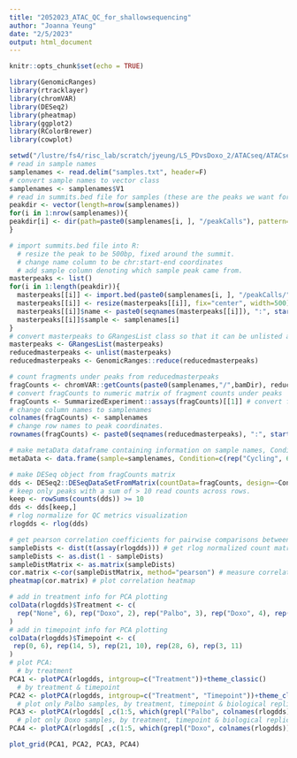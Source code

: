 ```yaml
---
title: "2052023_ATAC_QC_for_shallowsequencing"
author: "Joanna Yeung"
date: "2/5/2023"
output: html_document
---
```


```r
knitr::opts_chunk$set(echo = TRUE)
```

```r
library(GenomicRanges)
library(rtracklayer)
library(chromVAR)
library(DESeq2)
library(pheatmap)
library(ggplot2)
library(RColorBrewer)
library(cowplot)
```

```r
setwd("/lustre/fs4/risc_lab/scratch/jyeung/LS_PDvsDoxo_2/ATACseq/ATACseq_pipeline")
# read in sample names
samplenames <- read.delim("samples.txt", header=F)
# convert sample names to vector class
samplenames <- samplenames$V1
# read in summits.bed file for samples (these are the peaks we want for each sample)
peakdir <- vector(length=nrow(samplenames))
for(i in 1:nrow(samplenames)){
peakdir[i] <- dir(path=paste0(samplenames[i, ], "/peakCalls"), pattern="_summits.bed")
}

# import summits.bed file into R: 
  # resize the peak to be 500bp, fixed around the summit. 
  # change name column to be chr:start-end coordinates
  # add sample column denoting which sample peak came from. 
masterpeaks <- list()
for(i in 1:length(peakdir)){
  masterpeaks[[i]] <- import.bed(paste0(samplenames[i, ], "/peakCalls/", peakdir[i]))
  masterpeaks[[i]] <- resize(masterpeaks[[i]], fix="center", width=500)
  masterpeaks[[i]]$name <- paste0(seqnames(masterpeaks[[i]]), ":", start(masterpeaks[[i]]), "-", end(masterpeaks[[i]]))
  masterpeaks[[i]]$sample <- samplenames[i]
}
# convert masterpeaks to GRangesList class so that it can be unlisted and reduced down to a non-redundant master peak set. 
masterpeaks <- GRangesList(masterpeaks)
reducedmasterpeaks <- unlist(masterpeaks)
reducedmasterpeaks <- GenomicRanges::reduce(reducedmasterpeaks)

# count fragments under peaks from reducedmasterpeaks
fragCounts <- chromVAR::getCounts(paste0(samplenames,"/",bamDir), reducedmasterpeaks, paired=TRUE, by_rg=FALSE, format="bam")
# convert fragCounts to numeric matrix of fragment counts under peaks
fragCounts <- SummarizedExperiment::assays(fragCounts)[[1]] # convert fragment Counts into counts matrix
# change column names to samplenames
colnames(fragCounts) <- samplenames
# change row names to peak coordinates. 
rownames(fragCounts) <- paste0(seqnames(reducedmasterpeaks), ":", start(reducedmasterpeaks), "-", end(reducedmasterpeaks))
```

```r
# make metaData dataframe containing information on sample names, Condition and bioogical replicate. 
metaData <- data.frame(sample=samplenames, Condition=c(rep("Cycling", 6), rep("day14-Doxo", 2), rep("day14-Palbo", 3), rep("day21-Doxo", 4), rep("day21-Palbo", 6), rep("day28-Palbo", 6), rep("day3-Doxo", 6), rep("day3-Palbo", 5)), Biorep= c(rep(1, 3), rep(2, 3), rep(3, 5), rep(1, 3), 2, rep(1, 3), rep(2, 3), rep(1, 3), rep(2, 3), rep(1, 3), rep(2, 3), rep(1, 2), rep(2, 3)))
```

```r
# make DESeq object from fragCounts matrix
dds <- DESeq2::DESeqDataSetFromMatrix(countData=fragCounts, design=~Condition, colData= metaData)
# keep only peaks with a sum of > 10 read counts across rows. 
keep <- rowSums(counts(dds)) >= 10
dds <- dds[keep,]
# rlog normalize for QC metrics visualization
rlogdds <- rlog(dds)
```
```r
# get pearson correlation coefficients for pairwise comparisons between samples
sampleDists <- dist(t(assay(rlogdds))) # get rlog normalized count matrix & convert to distance measure for calculating correlations. 
sampleDists <- as.dist(1 - sampleDists)
sampleDistMatrix <- as.matrix(sampleDists)
cor.matrix <-cor(sampleDistMatrix, method="pearson") # measure correlation 
pheatmap(cor.matrix) # plot correlation heatmap
```

```r
# add in treatment info for PCA plotting
colData(rlogdds)$Treatment <- c(
  rep("None", 6), rep("Doxo", 2), rep("Palbo", 3), rep("Doxo", 4), rep("Palbo", 12), rep("Doxo", 6), rep("Palbo", 5)
)
# add in timepoint info for PCA plotting
colData(rlogdds)$Timepoint <- c(
 rep(0, 6), rep(14, 5), rep(21, 10), rep(28, 6), rep(3, 11)
)
# plot PCA: 
  # by treatment
PCA1 <- plotPCA(rlogdds, intgroup=c("Treatment"))+theme_classic()
  # by treatment & timepoint
PCA2 <- plotPCA(rlogdds, intgroup=c("Treatment", "Timepoint"))+theme_classic()
  # plot only Palbo samples, by treatment, timepoint & biological replicate
PCA3 <- plotPCA(rlogdds[ ,c(1:5, which(grepl("Palbo", colnames(rlogdds))))], intgroup=c("Treatment", "Timepoint", "Biorep"))+theme_classic()
  # plot only Doxo samples, by treatment, timepoint & biological replicate
PCA4 <- plotPCA(rlogdds[ ,c(1:5, which(grepl("Doxo", colnames(rlogdds))))], intgroup=c("Treatment", "Timepoint", "Biorep"))+theme_classic()
```

```r
plot_grid(PCA1, PCA2, PCA3, PCA4)
```
